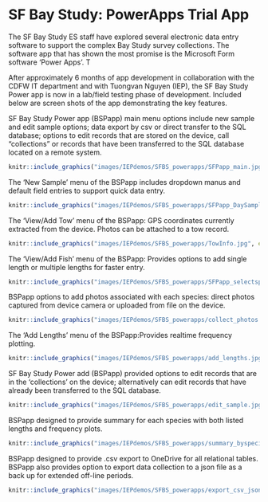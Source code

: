 # SF Bay Study: PowerApps Trial App   {#powdem}


The SF Bay Study ES staff have explored several electronic data entry software to support the complex Bay Study survey collections.  The software app that has shown the most promise is the Microsoft Form software 'Power Apps'.  T

After approximately 6 months of app development in collaboration with the CDFW IT department and with Tuongvan Nguyen (IEP), the SF Bay Study Power app is now in a lab/field testing phase of development. Included below are screen shots of the app demonstrating the key features.

SF Bay Study Power app (BSPapp) main menu options include new sample and edit sample options; data export by csv or direct transfer to the SQL database; options to edit records that are stored on the device, call "collections" or records that have been transferred to the SQL database located on a remote system.

```r
knitr::include_graphics("images/IEPdemos/SFBS_powerapps/SFPapp_main.jpg", error = FALSE)
```

The 'New Sample' menu of the BSPapp includes dropdown manus and default field entries to support quick data entry.


```r
knitr::include_graphics("images/IEPdemos/SFBS_powerapps/SFPapp_DaySample.jpg", error = FALSE)
```

The 'View/Add Tow' menu of the BSPapp: GPS coordinates currently extracted from the device. Photos can be attached to a tow record.  



```r
knitr::include_graphics("images/IEPdemos/SFBS_powerapps/TowInfo.jpg", error = FALSE)
```

The 'View/Add Fish' menu of the BSPapp: Provides options to add single length or multiple lengths for faster entry.


```r
knitr::include_graphics("images/IEPdemos/SFBS_powerapps/SFPapp_selectspp.jpg", error = FALSE)
```

BSPapp options to add photos associated with each species: direct photos captured from device camera or uploaded from file on the device.


```r
knitr::include_graphics("images/IEPdemos/SFBS_powerapps/collect_photos.jpg", error = FALSE)
```


The 'Add Lengths' menu of the BSPapp:Provides realtime frequency plotting.


```r
knitr::include_graphics("images/IEPdemos/SFBS_powerapps/add_lengths.jpg", error = FALSE)
```


SF Bay Study Power add (BSPapp) provided options to edit records that are in the 'collections' on the device; alternatively can edit records that have already been transferred to the SQL database.

```r
knitr::include_graphics("images/IEPdemos/SFBS_powerapps/edit_sample.jpg", error = FALSE)
```

BSPapp designed to provide summary for each species with both listed lengths and frequency plots.


```r
knitr::include_graphics("images/IEPdemos/SFBS_powerapps/summary_byspecies.jpg", error = FALSE)
```

BSPapp designed to provide .csv export to OneDrive for all relational tables.  BSPapp also provides option to export data collection to a json file as a back up for extended off-line periods.


```r
knitr::include_graphics("images/IEPdemos/SFBS_powerapps/export_csv_json.jpg", error = FALSE)
```




